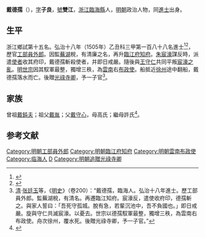{{Otheruses|other=名为戴子良的其他人物|戴子良}}
{{明清人物信息框
| 姓名 = 戴德孺
| 原名 =
| 圖片名稱= 
| 圖片大小 =
| 圖片說明 = 
| 最高職務 = 雲南右布政使
| 國家 = 大明 
| 爵位 =
| 籍貫 = 浙江台州府臨海縣
| 族裔 = 
| 字號 = 
| 諡號 =
| 出生日期 = 生年不詳
| 出生地點 = <!---浙江臨海縣--->
| 逝世日期 = 卒年不詳 
| 逝世地點 =徐州
| 墓葬 =
| 配偶 = 
| 親屬 = 
| 出身 =
* 弘治十八年乙丑科同進士出身
| 經歷 =
| 著作 =  
}}
'''戴德孺'''（{{bd|？||1527年|catIdx=D戴}}），[[表字|字]]'''子良'''，[[號|號]]'''雙江'''，[[浙江|浙江]][[臨海縣|臨海縣]]人，[[明朝|明朝]]政治人物，同[[進士|進士]]出身。

== 生平 ==
浙江鄉試第十五名。弘治十八年（1505年）乙丑科三甲第一百八十八名進士<ref>{{Cite book|title=《皇明贡举考》卷五|last=（明）[[张朝瑞|张朝瑞]]|first=|publisher=《续修四库全书》史部第828册|year=|isbn=|location=|pages=}}</ref><ref>{{Cite book|title=贡举志五种 上|last=鲁小俊，江俊伟著|first=|publisher=武汉：武汉大学出版社|year=2009|isbn=978-7-307-07043-1|location=|pages=}}</ref>，歷官[[工部|工部]][[員外郎|員外郎]]。因監[[蕪湖|蕪湖]]稅，有清廉之名，再升[[臨江府|臨江府]][[知府|知府]]。[[朱宸濠|朱宸濠]]謀反時，派遣[[使者|使者]]收其府印，戴德孺斬殺使者，并即日戒嚴。隨後與[[王守仁|王守仁]]共同平叛[[宸濠之亂|宸濠之亂]]。[[明世宗|明世宗]]因其馭軍最整，獨增三秩，為[[雲南|雲南]]右[[布政使|布政使]]。船抵近[[徐州|徐州]]途中翻船，戴德孺落水而亡。後贈[[光祿寺卿|光祿寺卿]]，予一子官<ref>[[清|清]]·[[张廷玉|张廷玉]]等，《[[明史|明史]]》（卷200）：“戴德孺，臨海人。弘治十八年進士。歷工部員外郎。監蕪湖稅，有清名。再遷臨江知府。宸濠反，遣使收府印，德孺斬之。與家人誓曰：「吾死守孤城。脫有急，若輩沉池中，吾不負國也。」即日戒嚴。旋與守仁共滅宸濠。以憂去。世宗以德孺馭軍最整，獨增三秩，為雲南右布政使。舟次徐州，覆水死。後贈光祿寺卿，予一子官。”</ref>。

== 家族 ==
曾祖[[戴鈍夫|戴鈍夫]]；祖父[[戴胤|戴胤]]；父[[戴守心|戴守心]]，母高氏；繼母許氏<ref>{{Cite book|title=天一阁藏明代科举录选刊 登科录 点校本|last=龚延明主编|first=|publisher=宁波出版社|year=2016|isbn=978-7-5526-2320-8|location=宁波|pages=|quote=《天一閣藏明代科舉錄選刊.登科錄》之《弘治十八年進士登科錄》}}</ref>。

==参考文献==
{{reflist}}

{{明朝人物小作品}}
{{弘治十八年乙丑科殿試金榜}}
{{DEFAULTSORT:Dai戴}}
[[Category:明朝工部員外郎|Category:明朝工部員外郎]]
[[Category:明朝臨江府知府|Category:明朝臨江府知府]]
[[Category:明朝雲南布政使|Category:明朝雲南布政使]]
[[Category:临海人|Category:临海人]]
[[Category:戴姓|D]]
[[Category:明朝追贈光祿寺卿|Category:明朝追贈光祿寺卿]]